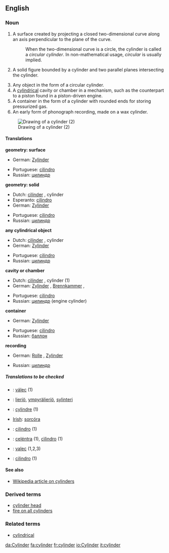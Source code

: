 ==English==

===Noun===
{{en-noun-reg}}

#{{geometry}} A surface created by projecting a closed two-dimensional curve along an axis perpendicular to the plane of the curve.
#:When the two-dimensional curve is a circle, the cylinder is called a ''circular cylinder''.  In non-mathematical usage, ''circular'' is usually implied.
#{{geometry}} A solid figure bounded by a cylinder and two parallel planes intersecting the cylinder.
#Any object in the form of a circular cylinder.
#A [[cylindrical]] cavity or chamber in a mechanism, such as the counterpart to a piston found in a piston-driven engine.
#A container in the form of a cylinder with rounded ends for storing pressurized gas.
#An early form of phonograph recording, made on a wax cylinder.
[[Image:Cylinder.png|Drawing of a cylinder (2)]]

====Translations====
'''geometry: surface'''
{{top}}
*German: [[Zylinder]] {{m}}
{{mid}}
*Portuguese: [[cilindro]] {{m}}
*Russian: [[цилиндр]] {{m}}
{{bottom}}

'''geometry: solid'''
{{top}}
*Dutch: [[cilinder]] {{m}}, cylinder {{m}}
*Esperanto: [[cilindro]]
*German: [[Zylinder]] {{m}}
{{mid}}
*Portuguese: [[cilindro]] {{m}}
*Russian: [[цилиндр]] {{m}}
{{bottom}}

'''any cylindrical object'''
{{top}}
*Dutch: [[cilinder]] {{m}}, cylinder {{m}}
*German: [[Zylinder]] {{m}}
{{mid}}
*Portuguese: [[cilindro]] {{m}}
*Russian: [[цилиндр]] {{m}}
{{bottom}}

'''cavity or chamber'''
{{top}}
*Dutch: [[cilinder]] {{m}}, cylinder {{m}} (1)
*German: [[Zylinder]] {{m}}, [[Brennkammer]] {{m}},
{{mid}}
*Portuguese: [[cilindro]] {{m}}
*Russian: [[цилиндр]] {{m}} (engine cylinder)
{{bottom}}

'''container'''
{{top}}
*German: [[Zylinder]] {{m}}
{{mid}}
*Portuguese: [[cilindro]] {{m}}
*Russian: [[баллон]] {{m}}
{{bottom}}

'''recording'''
{{top}}
*German: [[Rolle]] {{f}}, [[Zylinder]] {{m}}
{{mid}}
*Russian: [[цилиндр]] {{m}}
{{bottom}}

=====Translations to be checked=====
<!--Remove this section once all of the translations below have been moved into the tables above.-->
{{checktrans}}

*{{ttbc|Czech}}: [[válec]] {{m}} (1)
*{{ttbc|Finnish}}: [[lieriö]], [[ympyrälieriö]], [[sylinteri]]
*{{ttbc|French}}: [[cylindre]] {{m}} (1)
*[[Irish]]: [[sorcóra]]
*{{ttbc|Italian}}: [[cilindro]] {{m}} (1)
*{{ttbc|Neapolitan}}: [[celéntra]] (1), [[cìlìndro]] (1)
*{{ttbc|Slovak}}: [[valec]] {{m}} (1,2,3)
*{{ttbc|Spanish}}: [[cilindro]] (1)

====See also====
*[[w:cylinder|Wikipedia article on cylinders]]

===Derived terms===
*[[cylinder head]]
*[[fire on all cylinders]]

===Related terms===
*[[cylindrical]]
[[da:Cylinder]]
[[fa:cylinder]]
[[fr:cylinder]]
[[io:Cylinder]]
[[it:cylinder]]